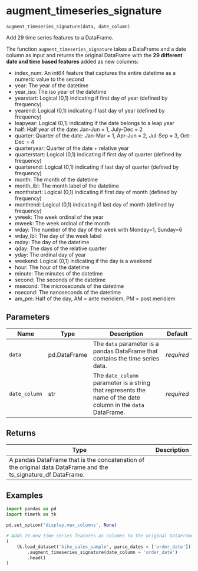 # augment_timeseries_signature { #timetk.augment_timeseries_signature }

`augment_timeseries_signature(data, date_column)`

Add 29 time series features to a DataFrame.

The function `augment_timeseries_signature` takes a DataFrame and a date column as input and returns the original DataFrame with the **29 different date and time based features** added as new columns: 

- index_num: An int64 feature that captures the entire datetime as a numeric value to the second
- year: The year of the datetime
- year_iso: The iso year of the datetime
- yearstart: Logical (0,1) indicating if first day of year (defined by frequency)
- yearend: Logical (0,1) indicating if last day of year (defined by frequency)
- leapyear: Logical (0,1) indicating if the date belongs to a leap year
- half: Half year of the date: Jan-Jun = 1, July-Dec = 2
- quarter: Quarter of the date: Jan-Mar = 1, Apr-Jun = 2, Jul-Sep = 3, Oct-Dec = 4
- quarteryear: Quarter of the date + relative year
- quarterstart: Logical (0,1) indicating if first day of quarter (defined by frequency)
- quarterend: Logical (0,1) indicating if last day of quarter (defined by frequency)
- month: The month of the datetime
- month_lbl: The month label of the datetime
- monthstart: Logical (0,1) indicating if first day of month (defined by frequency)
- monthend: Logical (0,1) indicating if last day of month (defined by frequency)
- yweek: The week ordinal of the year
- mweek: The week ordinal of the month
- wday: The number of the day of the week with Monday=1, Sunday=6
- wday_lbl: The day of the week label
- mday: The day of the datetime
- qday: The days of the relative quarter
- yday: The ordinal day of year
- weekend: Logical (0,1) indicating if the day is a weekend 
- hour: The hour of the datetime
- minute: The minutes of the datetime
- second: The seconds of the datetime
- msecond: The microseconds of the datetime
- nsecond: The nanoseconds of the datetime
- am_pm: Half of the day, AM = ante meridiem, PM = post meridiem

## Parameters

| Name          | Type         | Description                                                                                                  | Default    |
|---------------|--------------|--------------------------------------------------------------------------------------------------------------|------------|
| `data`        | pd.DataFrame | The `data` parameter is a pandas DataFrame that contains the time series data.                               | _required_ |
| `date_column` | str          | The `date_column` parameter is a string that represents the name of the date column in the `data` DataFrame. | _required_ |

## Returns

| Type                                                                                                           | Description   |
|----------------------------------------------------------------------------------------------------------------|---------------|
| A pandas DataFrame that is the concatenation of the original data DataFrame and the ts_signature_df DataFrame. |               |

## Examples

```python
import pandas as pd
import timetk as tk

pd.set_option('display.max_columns', None)

# Adds 29 new time series features as columns to the original DataFrame
( 
    tk.load_dataset('bike_sales_sample', parse_dates = ['order_date'])
        .augment_timeseries_signature(date_column = 'order_date')
        .head()
)
```